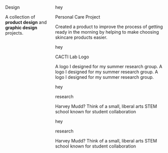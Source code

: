 ::: {.tab-body}

::::: {.columns}

:::{.column .left-col}

::: {.big-text}

Design

:::

::: {.descriptor-text}
A collection of **product design** and **graphic design** projects.
:::

:::

:::{.column  .right-col}

::: {proj-right}

<!-- start of project container -->

::: {.project-container .p-c-design}

::: {.proj-image .design}

hey

:::

::: {.proj-title}

Personal Care Project 

:::

::: {.proj-description}

Created a product to improve the process of getting ready in the morning by helping to  make choosing skincare products easier.

:::

:::
<!-- end of project container -->

<!-- start of project container -->

::: {.project-container  .p-c-design}

::: {.proj-image .design}

hey

:::

::: {.proj-title}

CACTI Lab Logo

:::

::: {.proj-description}

A logo I designed for my summer research group. A logo I designed for my summer research group. A logo I designed for my summer research group.

:::

:::
<!-- end of project container -->

<!-- start of project container -->

::: {.project-container .p-c-design}

::: {.proj-image .design}

hey

:::

::: {.proj-title}

research

:::

::: {.proj-description}

Harvey Mudd? Think of a small, liberal arts STEM school known for student collaboration

:::

:::
<!-- end of project container -->

<!-- start of project container -->

::: {.project-container .p-c-design}

::: {.proj-image .design}

hey

:::

::: {.proj-title}

research

:::

::: {.proj-description}

Harvey Mudd? Think of a small, liberal arts STEM school known for student collaboration

:::

:::
<!-- end of project container -->

:::

:::



:::::

:::